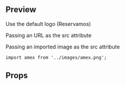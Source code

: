 
<Meta title="Atoms|Logo" component={Logo} />

## Preview

Use the default logo (Reservamos)

<Preview>
  <Story name="Logo">
    <Logo
      alt={('Alt', 'My image')}
      isLarge={boolean('Is Large', false)}
      grayLogo={boolean('Gray Logo', false)}
      hideOnMobile={boolean('Hide On Mobile', false)}
      hideOnDesktop={boolean('Hide On Desktop', false)}
    />
  </Story>
</Preview>

Passing an URL as the src attribute

<Preview>
  <Story name="Logo from URL">
    <Logo
      alt="My Image"
      imgSrc="https://upload.wikimedia.org/wikipedia/commons/9/9b/Bass_logo.svg"
      isLarge
    />
  </Story>
</Preview>

Passing an imported image as the src attribute

`import amex from '../images/amex.png';`

<Preview>
  <Story name="Logo with imported image">
    <Logo alt="My Image" imgSrc={amex} isLarge />
  </Story>
</Preview>

## Props

<Props of={Logo} />
